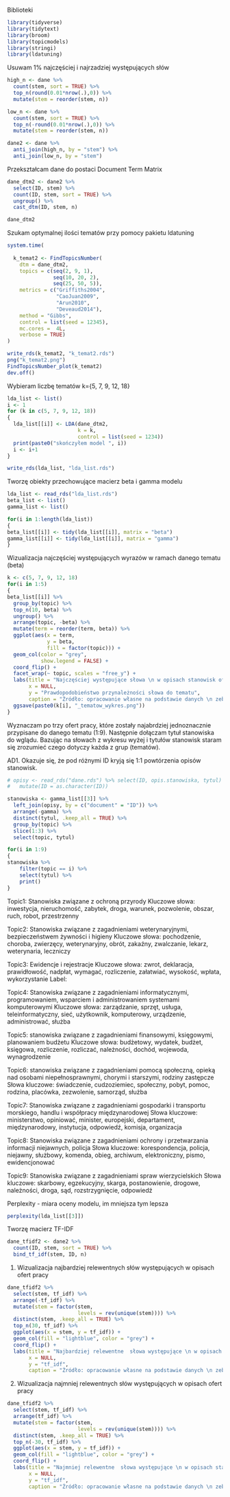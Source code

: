 
Biblioteki
```{r}
library(tidyverse)
library(tidytext)
library(broom)
library(topicmodels)
library(stringi)
library(ldatuning)
```

Usuwam 1% najczęściej i najrzadziej występujących słów 
```{r}
high_n <- dane %>% 
  count(stem, sort = TRUE) %>% 
  top_n(round(0.01*nrow(.),0)) %>% 
  mutate(stem = reorder(stem, n))

low_n <- dane %>% 
  count(stem, sort = TRUE) %>% 
  top_n(-round(0.01*nrow(.),0)) %>% 
  mutate(stem = reorder(stem, n))

dane2 <- dane %>% 
  anti_join(high_n, by = "stem") %>% 
  anti_join(low_n, by = "stem")
```

Przekształcam dane do postaci Document Term Matrix
```{r}
dane_dtm2 <- dane2 %>%
  select(ID, stem) %>% 
  count(ID, stem, sort = TRUE) %>% 
  ungroup() %>% 
  cast_dtm(ID, stem, n)

dane_dtm2
```

Szukam optymalnej ilości tematów przy pomocy pakietu ldatuning
```{r}
system.time(
  
  k_temat2 <- FindTopicsNumber(
    dtm = dane_dtm2,
    topics = c(seq(2, 9, 1),
               seq(10, 20, 2),
               seq(25, 50, 5)),
    metrics = c("Griffiths2004",
                "CaoJuan2009",
                "Arun2010",
                "Deveaud2014"),
    method = "Gibbs",
    control = list(seed = 12345),
    mc.cores =  4L,
    verbose = TRUE)
)

write_rds(k_temat2, "k_temat2.rds")
png("k_temat2.png")
FindTopicsNumber_plot(k_temat2)
dev.off()
```

Wybieram liczbę tematów k={5, 7, 9, 12, 18} 
```{r}
lda_list <- list()
i <- 1
for (k in c(5, 7, 9, 12, 18))
{
  lda_list[[i]] <- LDA(dane_dtm2,
                       k = k,
                       control = list(seed = 1234))
  print(paste0("skończyłem model ", i))
  i <- i+1
}

write_rds(lda_list, "lda_list.rds")
```

Tworzę obiekty przechowujące macierz beta i gamma modelu
```{r}
lda_list <- read_rds("lda_list.rds")
beta_list <- list()
gamma_list <- list()

for(i in 1:length(lda_list))
{
beta_list[[i]] <- tidy(lda_list[[i]], matrix = "beta")
gamma_list[[i]] <- tidy(lda_list[[i]], matrix = "gamma")
}
```

Wizualizacja najczęściej występujących wyrazów w ramach danego tematu (beta)
```{r}
k <- c(5, 7, 9, 12, 18)
for(i in 1:5)
{
beta_list[[i]] %>% 
  group_by(topic) %>% 
  top_n(10, beta) %>% 
  ungroup() %>% 
  arrange(topic, -beta) %>% 
  mutate(term = reorder(term, beta)) %>% 
  ggplot(aes(x = term,
             y = beta,
             fill = factor(topic))) + 
  geom_col(color = "grey",
           show.legend = FALSE) + 
  coord_flip() + 
  facet_wrap(~ topic, scales = "free_y") +
  labs(title = "Najczęściej występujące słowa \n w opisach stanowisk ofert pracy \n publikowanych na portalu 'nabory.kprm.gov.pl' \n w ramach danego tematu",
       x = NULL,
       y = "Prawdopodobieństwo przynależności słowa do tematu",
       caption = "Źródło: opracowanie własne na podstawie danych \n zebranych z portalu 'nabory.kprm.gov.pl'") +
  ggsave(paste0(k[i], "_tematow_wykres.png"))
}
```

Wyznaczam po trzy ofert pracy, które zostały najabrdziej jednoznacznie przypisane do danego tematu (1:9). Następnie dołączam tytuł stanowiska do wglądu. Bazując na słowach z wykresu wyżej i tytułów stanowisk staram się zrozumieć czego dotyczy każda z grup (tematów).

AD1. Okazuje się, że pod różnymi ID kryją się 1:1 powtórzenia opisów stanowisk. 
```{r}
# opisy <- read_rds("dane.rds") %>% select(ID, opis.stanowiska, tytul) %>% 
#   mutate(ID = as.character(ID))

stanowiska <- gamma_list[[3]] %>% 
  left_join(opisy, by = c("document" = "ID")) %>% 
  arrange(-gamma) %>% 
  distinct(tytul, .keep_all = TRUE) %>% 
  group_by(topic) %>% 
  slice(1:3) %>% 
  select(topic, tytul)

for(i in 1:9)
{
stanowiska %>% 
    filter(topic == i) %>%
    select(tytul) %>% 
    print()
} 
```
Topic1: Stanowiska związane z ochroną przyrody
  Kluczowe słowa: inwestycja, nieruchomość, zabytek, droga, warunek, pozwolenie, obszar, ruch, robot, przestrzenny

Topic2: Stanowiska związane z zagadnieniami weterynaryjnymi, bezpieczeństwem żywności i higieny
  Kluczowe słowa: pochodzenie, choroba, zwierzęcy, weterynaryjny, obrót, zakaźny, zwalczanie, lekarz, weterynaria, leczniczy
  
Topic3: Ewidencje i rejestracje
  Kluczowe słowa: zwrot, deklaracja, prawidłowość, nadpłat, wymagać, rozliczenie, załatwiać, wysokość, wpłata, wykorzystanie
  Label: 
  
Topic4: Stanowiska związane z zagadnieniami informatycznymi, programowaniem, wsparciem i administrowaniem systemami komputerowymi
  Kluczowe słowa: zarządzanie, sprzęt, usługa, teleinformatyczny, sieć, użytkownik, komputerowy, urządzenie, administrować, służba
  
Topic5: stanowiska związane z zagadnieniami finansowymi, księgowymi, planowaniem budżetu
  Kluczowe słowa: budżetowy, wydatek, budżet, księgowa, rozliczenie, rozliczać, należności, dochód, wojewoda, wynagrodzenie
  
Topic6: stanowiska związane z zagadnieniami pomocą społeczną, opieką nad osobami niepełnosprawnymi, chorymi i starszymi, rodziny zastępcze
  Słowa kluczowe: świadczenie, cudzoziemiec, społeczny, pobyt, pomoc, rodzina, placówka, zezwolenie, samorząd, służba
  
Topic7: Stanowiska związane z zagadnieniami gospodarki i transportu morskiego, handlu i współpracy międzynarodowej
  Słowa kluczowe: ministerstwo, opiniować, minister, europejski, departament, międzynarodowy, instytucja, odpowiedź, komisja, organizacja
  
Topic8: Stanowiska związane z zagadnieniami ochrony i przetwarzania informacji niejawnych, policja
  Słowa kluczowe: korespondencja, policja, niejawny, służbowy, komenda, obieg, archiwum, elektroniczny, pismo, ewidencjonować
  
Topic9: Stanowiska związane z zagadnieniami spraw wierzycielskich
  Słowa kluczowe: skarbowy, egzekucyjny, skarga, postanowienie, drogowe, należności, droga, sąd, rozstrzygnięcie, odpowiedź
  
########################################

Perplexity - miara oceny modelu, im mniejsza tym lepsza
```{r}
perplexity(lda_list[[3]])
```

Tworzę macierz TF-IDF
```{r}
dane_tfidf2 <- dane2 %>% 
  count(ID, stem, sort = TRUE) %>% 
  bind_tf_idf(stem, ID, n)
```

1. Wizualizacja najbardziej relewentnych słów występujących w opisach ofert pracy
```{r}
dane_tfidf2 %>% 
  select(stem, tf_idf) %>% 
  arrange(-tf_idf) %>% 
  mutate(stem = factor(stem,
                       levels = rev(unique(stem)))) %>% 
  distinct(stem, .keep_all = TRUE) %>% 
  top_n(30, tf_idf) %>% 
  ggplot(aes(x = stem, y = tf_idf)) +
  geom_col(fill = "lightblue", color = "grey") +
  coord_flip() +
  labs(title = "Najbardziej relewentne  słowa występujące \n w opisach stanowiska ofert pracy \n publikowanych na portalu 'nabory.kprm.gov.pl'",
       x = NULL,
       y = "tf_idf", 
       caption = "Źródło: opracowanie własne na podstawie danych \n zebranych z portalu 'nabory.kprm.gov.pl'")
```

2. Wizualizacja najmniej relewentnych słów występujących w opisach ofert pracy
```{r}
dane_tfidf2 %>% 
  select(stem, tf_idf) %>% 
  arrange(tf_idf) %>% 
  mutate(stem = factor(stem,
                       levels = rev(unique(stem)))) %>%
  distinct(stem, .keep_all = TRUE) %>% 
  top_n(-30, tf_idf) %>% 
  ggplot(aes(x = stem, y = tf_idf)) +
  geom_col(fill = "lightblue", color = "grey") +
  coord_flip() +
  labs(title = "Najmniej relewentne  słowa występujące \n w opisach stanowiska ofert pracy \n publikowanych na portalu 'nabory.kprm.gov.pl'",
       x = NULL,
       y = "tf_idf", 
       caption = "Źródło: opracowanie własne na podstawie danych \n zebranych z portalu 'nabory.kprm.gov.pl'")
```



